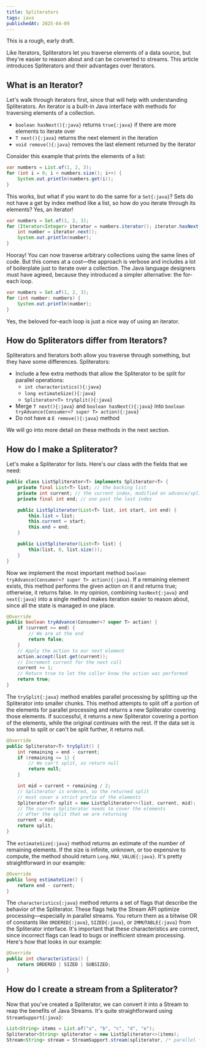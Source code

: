 ```yaml
---
title: Spliterators
tags: java
publishedAt: 2025-04-09
---
```


<Warning>This is a rough, early draft.</Warning>

Like Iterators, Spliterators let you traverse elements of a data source, but they're easier to reason about and can be converted to streams.
This article introduces Spliterators and their advantages over Iterators.

## What is an Iterator?

Let's walk through iterators first, since that will help with understanding Spliterators.
An iterator is a built-in Java interface with methods for traversing elements of a collection.

- `boolean hasNext(){:java}` returns `true{:java}` if there are more elements to iterate over
- `T next(){:java}` returns the next element in the iteration
- `void remove(){:java}` removes the last element returned by the iterator

Consider this example that prints the elements of a list:

```java
var numbers = List.of(1, 2, 3);
for (int i = 0; i < numbers.size(); i++) {
    System.out.println(numbers.get(i));
}
```

This works, but what if you want to do the same for a `Set{:java}`? Sets do not have a get by index method like a list, so how do you iterate through its elements? Yes, an iterator!

```java
var numbers = Set.of(1, 2, 3);
for (Iterator<Integer> iterator = numbers.iterator(); iterator.hasNext();) {
    int number = iterator.next();
    System.out.println(number);
}
```

Hooray! You can now traverse arbitrary collections using the same lines of code.
But this comes at a cost—the approach is verbose and includes a lot of boilerplate just to iterate over a collection.
The Java language designers must have agreed, because they introduced a simpler alternative: the for-each loop.

```java
var numbers = Set.of(1, 2, 3);
for (int number: numbers) {
    System.out.println(number);
}
```

Yes, the beloved for-each loop is just a nice way of using an iterator.

## How do Spliterators differ from Iterators?

Spliterators and Iterators both allow you traverse through something, but they have some differences. Spliterators:

- Include a few extra methods that allow the Spliterator to be split for parallel operations:
    - `int characteristics(){:java}`
    - `long estimateSize(){:java}`
    - `Spliterator<T> trySplit(){:java}`
- Merge `T next(){:java}` and `boolean hasNext(){:java}` into `boolean tryAdvance(Consumer<? super T> action){:java}`
- Do not have a `E remove(){:java}` method

We will go into more detail on these methods in the next section.

## How do I make a Spliterator?

Let's make a Spliterator for lists. Here's our class with the fields that we need:

```java
public class ListSpliterator<T> implements Spliterator<T> {
    private final List<T> list; // the backing list
    private int current; // the current index, modified on advance/split
    private final int end; // one past the last index

    public ListSpliterator(List<T> list, int start, int end) {
        this.list = list;
        this.current = start;
        this.end = end;
    }

    public ListSpliterator(List<T> list) {
        this(list, 0, list.size());
    }
}
```

Now we implement the most important method `boolean tryAdvance(Consumer<? super T> action){:java}`.
If a remaining element exists, this method performs the given action on it and returns true; otherwise, it returns false.
In my opinion, combining `hasNext{:java}` and `next{:java}` into a single method makes iteration easier to reason about, since all the state is managed in one place.

```java
@Override
public boolean tryAdvance(Consumer<? super T> action) {
    if (current >= end) {
        // We are at the end
        return false;
    }
    // Apply the action to our next element
    action.accept(list.get(current));
    // Increment current for the next call
    current += 1;
    // Return true to let the caller know the action was performed
    return true;
}
```

The `trySplit{:java}` method enables parallel processing by splitting up the Spliterator into smaller chunks.
This method attempts to split off a portion of the elements for parallel processing and returns a new Spliterator covering those elements.
If successful, it returns a new Spliterator covering a portion of the elements, while the original continues with the rest. If the data set is too small to split or can't be split further, it returns null.

```java
@Override
public Spliterator<T> trySplit() {
    int remaining = end - current;
    if (remaining <= 1) {
        // We can't split, so return null
        return null;
    }

    int mid = current + remaining / 2;
    // Spliterator is ordered, so the returned split
    // must cover a strict prefix of the elements
    Spliterator<T> split = new ListSpliterator<>(list, current, mid);
    // The current Spliterator needs to cover the elements
    // after the split that we are returning
    current = mid;
    return split;
}
```

The `estimateSize{:java}` method returns an estimate of the number of remaining elements.
If the size is infinite, unknown, or too expensive to compute, the method should return `Long.MAX_VALUE{:java}`.
It's pretty straightforward in our example:

```java
@Override
public long estimateSize() {
    return end - current;
}
```

The `characteristics{:java}` method returns a set of flags that describe the behavior of the Spliterator.
These flags help the Stream API optimize processing—especially in parallel streams.
You return them as a bitwise OR of constants like `ORDERED{:java}`, `SIZED{:java}`, or `IMMUTABLE{:java}` from the Spliterator interface.
It's important that these characteristics are correct, since incorrect flags can lead to bugs or inefficient stream processing.
Here's how that looks in our example:

```java
@Override
public int characteristics() {
    return ORDERED | SIZED | SUBSIZED;
}
```

## How do I create a stream from a Spliterator?

Now that you've created a Spliterator, we can convert it into a Stream to reap the benefits of Java Streams.
It's quite straightforward using `StreamSupport{:java}`:

```java
List<String> items = List.of("a", "b", "c", "d", "e");
Spliterator<String> spliterator = new ListSpliterator<>(items);
Stream<String> stream = StreamSupport.stream(spliterator, /* parallel */ false);
```
